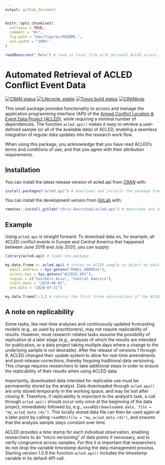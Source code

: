 ```yaml
---
output: github_document
---
```


<!-- README.md is generated from README.Rmd. Please edit that file -->

```r
knitr::opts_chunk$set(
  collapse = TRUE,
  comment = "#>",
  fig.path = "man/figures/README-",
  out.width = "100%"
)

readRenviron(".Renv") # read in local file with personal ACLED access information
```



# Automated Retrieval of ACLED Conflict Event Data

<!-- badges: start -->
[![CRAN status](https://www.r-pkg.org/badges/version-last-release/acled.api)](https://CRAN.R-project.org/package=acled.api)
[![Lifecycle: stable](https://img.shields.io/badge/lifecycle-stable-brightgreen.svg)](https://www.tidyverse.org/lifecycle/#stable)
[![Travis build status](https://travis-ci.com/chris-dworschak/acled.api.svg?branch=master)](https://travis-ci.com/gitlab/chris-dworschak/acled.api)
[![CRANlogs](http://cranlogs.r-pkg.org/badges/grand-total/acled.api)](https://CRAN.R-project.org/package=acled.api)
<!-- badges: end -->

This small package provides functionality to access and manage the application programming interface (API) of the [Armed Conflict Location & Event Data Project (ACLED)](https://acleddata.com/), while requiring a minimal number of dependencies. The function `acled.api()` makes it easy to retrieve a user-defined sample (or all of the available data) of ACLED, enabling a seamless integration of regular data updates into the research work flow. 

When using this package, you acknowledge that you have read ACLED's terms and conditions of use, and that you agree with their attribution requirements.



## Installation

You can install the latest release version of acled.api from [CRAN](https://CRAN.R-project.org) with: 

``` r
install.packages("acled.api") # downloads and installs the package from CRAN
```

You can install the development version from [GitLab](https://gitlab.com/chris-dworschak/) with: 

``` r
remotes::install_gitlab("chris-dworschak/acled.api") # downloads and installs the package from GitLab
```


## Example

Using `acled.api` is straight forward. To download data on, for example, all ACLED conflict events in Europe and Central America that happened between June 2019 and July 2020, you can supply:


```r
library(acled.api) # loads the package

my.data.frame <- acled.api( # stores an ACLED sample in object my.data.frame
  email.address = Sys.getenv("EMAIL_ADDRESS"),
  access.key = Sys.getenv("ACCESS_KEY"),
  region = c("Southern Asia", "Central America"), 
  start.date = "2019-06-01", 
  end.date = "2020-07-31")

my.data.frame[1:3,] # returns the first three observations of the ACLED sample
```


## A note on replicability

Some tasks, like real-time analyses and continuously updated forecasting models (e.g., as used by practitioners), may not require replicability of results. However, most research-related tasks assume the possibility of replication at a later stage (e.g., analyses of which the results are intended for publication, or a data project taking multiple days where a change to the underlying sample is not desirable). After the release of versions 1 through 8, ACLED changed their update system to allow for real-time amendments and post-release corrections, thereby forgoing traditional data versioning. This change requires researchers to take additional steps in order to ensure the replicability of their results when using ACLED data. 

Importantly, downloaded data intended for replicable use must be permanently stored by the analyst. Data downloaded through `acled.api()` are only stored temporarily in the working space, and may be lost after closing R. Therefore, if replicability is important to the analyst's task, a call through `acled.api()` should occur only once at the beginning of the data project, immediately followed by, e.g., `saveRDS(downloaded.data, file = "my_acled_data.rds")`. This locally stored data file can then be used again at a later point by calling `readRDS(file = "my_acled_data.rds")`, and ensures that the analysis sample stays constant over time. 

ACLED provides a time stamp for each individual observation, enabling researchers to do "micro versioning" of data points if necessary, and to verify congruence across samples. For this it is important that researchers do not drop the variable *timestamp* during the data management process. Starting version 1.0.9 the function `acled.api()` includes the *timestamp* variable in its default API call. 


